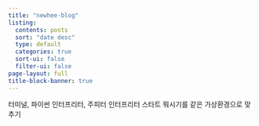 ```yaml
---
title: "newhee-blog"
listing:
  contents: posts
  sort: "date desc"
  type: default
  categories: true
  sort-ui: false
  filter-ui: false
page-layout: full
title-block-banner: true
---
```


터미널, 파이썬 인터프리터, 주피터 인터프리터 스타트 뭐시기를 같은 가상환경으로 맞추기
